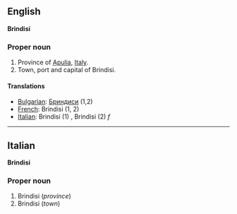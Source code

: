 ==English==
'''Brindisi'''

===Proper noun===

#Province of [[Apulia]], [[Italy]].
#Town, port and capital of Brindisi.

====Translations====

*[[Bulgarian]]: [[Бриндиси]] (1,2)
*[[French]]: Brindisi (1, 2)
*[[Italian]]: Brindisi (1) '' '', Brindisi (2) ''f''

----

==Italian==
'''Brindisi'''

===Proper noun===

#Brindisi (''province'')
#Brindisi (''town'')